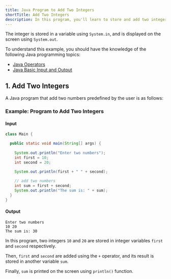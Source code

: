 ```yaml
---
title: Java Program to Add Two Integers
shortTitle: Add Two Integers
description: In this program, you'll learn to store and add two integer numbers in Java. After addition, the final sum is displayed on the screen.
---
```




The integer is stored in a variable using `System.in`, and is displayed on the screen using `System.out`.

To understand this example, you should have the knowledge of the following Java programming topics:

- [Java Operators](/docs/operators)
- [Java Basic Input and Output](/docs/basic-input-output)

## 1. Add Two Integers

A Java program that add two numbers predefined by the user is as follows:

### Example: Program to Add Two Integers

#### Input

```java
class Main {

  public static void main(String[] args) {
    
    System.out.println("Enter two numbers");
    int first = 10;
    int second = 20;
    
    System.out.println(first + " " + second);

    // add two numbers
    int sum = first + second;
    System.out.println("The sum is: " + sum);
  }
}
```

#### Output

```text
Enter two numbers
10 20
The sum is: 30
```
In this program, two integers `10` and `20` are stored in integer variables `first` and `second` respectively.

Then, `first` and `second` are added using the `+` operator, and its result is stored in another variable `sum`.

Finally, `sum` is printed on the screen using `println()` function.